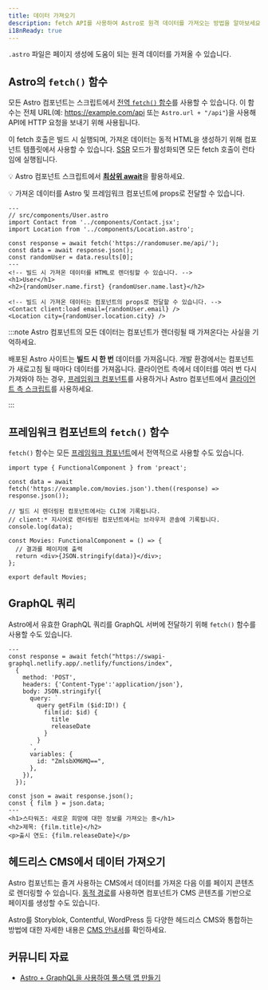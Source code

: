 ```yaml
---
title: 데이터 가져오기
description: fetch API를 사용하여 Astro로 원격 데이터를 가져오는 방법을 알아보세요.
i18nReady: true
---
```


`.astro` 파일은 페이지 생성에 도움이 되는 원격 데이터를 가져올 수 있습니다.

## Astro의 `fetch()` 함수

모든 Astro 컴포넌트는 스크립트에서 [전역 `fetch()` 함수](https://developer.mozilla.org/ko/docs/Web/API/fetch)를 사용할 수 있습니다. 이 함수는 전체 URL(예: https://example.com/api 또는 `Astro.url + "/api"`)을 사용해 API에 HTTP 요청을 보내기 위해 사용됩니다.

이 fetch 호출은 빌드 시 실행되며, 가져온 데이터는 동적 HTML을 생성하기 위해 컴포넌트 템플릿에서 사용할 수 있습니다. [SSR](/ko/guides/server-side-rendering/) 모드가 활성화되면 모든 fetch 호출이 런타임에 실행됩니다.

💡 Astro 컴포넌트 스크립트에서 [**최상위 await**](https://developer.mozilla.org/ko/docs/Web/JavaScript/Reference/Operators/await)을 활용하세요.

💡 가져온 데이터를 Astro 및 프레임워크 컴포넌트에 props로 전달할 수 있습니다.

```astro /await fetch(.*?)/
---
// src/components/User.astro
import Contact from '../components/Contact.jsx';
import Location from '../components/Location.astro';

const response = await fetch('https://randomuser.me/api/');
const data = await response.json();
const randomUser = data.results[0];
---
<!-- 빌드 시 가져온 데이터를 HTML로 렌더링할 수 있습니다. -->
<h1>User</h1>
<h2>{randomUser.name.first} {randomUser.name.last}</h2>

<!-- 빌드 시 가져온 데이터는 컴포넌트의 props로 전달할 수 있습니다. -->
<Contact client:load email={randomUser.email} />
<Location city={randomUser.location.city} />
```

:::note
Astro 컴포넌트의 모든 데이터는 컴포넌트가 렌더링될 때 가져온다는 사실을 기억하세요.

배포된 Astro 사이트는 **빌드 시 한 번** 데이터를 가져옵니다. 개발 환경에서는 컴포넌트가 새로고침 될 때마다 데이터를 가져옵니다. 클라이언트 측에서 데이터를 여러 번 다시 가져와야 하는 경우, [프레임워크 컴포넌트](/ko/core-concepts/framework-components/)를 사용하거나 Astro 컴포넌트에서 [클라이언트 측 스크립트](/ko/guides/client-side-scripts/)를 사용하세요.

:::

## 프레임워크 컴포넌트의 `fetch()` 함수

`fetch()` 함수는 모든 [프레임워크 컴포넌트](/ko/core-concepts/framework-components/)에서 전역적으로 사용할 수도 있습니다.

```tsx title="src/components/Movies.tsx" /await fetch(.*?)/
import type { FunctionalComponent } from 'preact';

const data = await fetch('https://example.com/movies.json').then((response) => response.json());

// 빌드 시 렌더링된 컴포넌트에서는 CLI에 기록됩니다.
// client:* 지시어로 렌더링된 컴포넌트에서는 브라우저 콘솔에 기록됩니다.
console.log(data);

const Movies: FunctionalComponent = () => {
  // 결과를 페이지에 출력
  return <div>{JSON.stringify(data)}</div>;
};

export default Movies;
```

## GraphQL 쿼리

Astro에서 유효한 GraphQL 쿼리를 GraphQL 서버에 전달하기 위해 `fetch()` 함수를 사용할 수도 있습니다.

```astro title="src/components/Film.astro" "await fetch"
---
const response = await fetch("https://swapi-graphql.netlify.app/.netlify/functions/index",
  {
    method: 'POST',
    headers: {'Content-Type':'application/json'},
    body: JSON.stringify({
      query: `
        query getFilm ($id:ID!) {
          film(id: $id) {
            title
            releaseDate
          }
        }
      `,
      variables: {
        id: "ZmlsbXM6MQ==",
      },
    }),
  });

const json = await response.json();
const { film } = json.data;
---
<h1>스타워즈: 새로운 희망에 대한 정보를 가져오는 중</h1>
<h2>제목: {film.title}</h2>
<p>출시 연도: {film.releaseDate}</p>
```

## 헤드리스 CMS에서 데이터 가져오기

Astro 컴포넌트는 즐겨 사용하는 CMS에서 데이터를 가져온 다음 이를 페이지 콘텐츠로 렌더링할 수 있습니다. [동적 경로](/ko/core-concepts/routing/#dynamic-routes)를 사용하면 컴포넌트가 CMS 콘텐츠를 기반으로 페이지를 생성할 수도 있습니다.

Astro를 Storyblok, Contentful, WordPress 등 다양한 헤드리스 CMS와 통합하는 방법에 대한 자세한 내용은 [CMS 안내서](/ko/guides/cms/)를 확인하세요.

## 커뮤니티 자료

- [Astro + GraphQL을 사용하여 풀스택 앱 만들기](https://robkendal.co.uk/blog/how-to-build-astro-site-with-graphql/)
